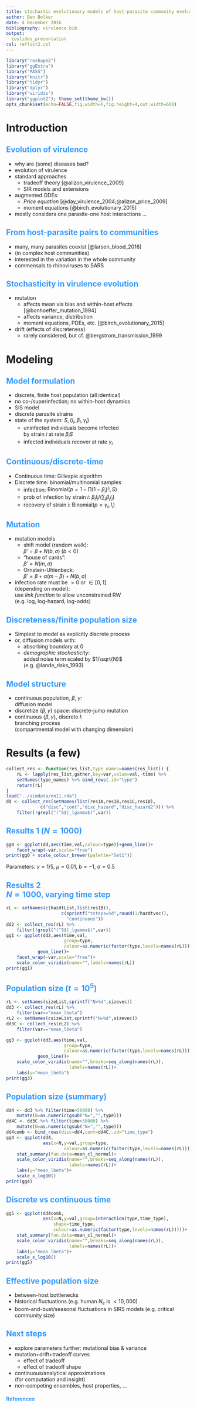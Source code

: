 ```yaml
---
title: stochastic evolutionary models of host-parasite community evolution
author: Ben Bolker
date: 4 December 2016
bibliography: virulence.bib
output:
  ioslides_presentation
csl: reflist2.csl
---
```

<!--
* for presentation version *

  ioslides_presentation:
    mathjax:local
	self-contained: false

-->

<!-- 
apa.csl is a slightly hacked version of APA 
  (modified for "et al" after 2 authors in text)
-->
<!-- .refs is style for reference page (small text) -->
<style>
.refs {
   font-size: 14px;
}
h2 { 
 color: #3399ff;		
}
h3 { 
 color: #3399ff;		
}
.title-slide {
   background-color: #55bbff;
}
</style>
<!--    content: url(https://i.creativecommons.org/l/by-sa/4.0/88x31.png) -->

```r
library("reshape2")
library("ggExtra")
library("MASS")
library("knitr")
library("tidyr")
library("dplyr")
library("viridis")
library("ggplot2"); theme_set(theme_bw())
opts_chunk$set(echo=FALSE,fig.width=6,fig.height=4,out.width=600)
```

# Introduction

## Evolution of virulence

- why are (some) diseases bad?
- evolution of virulence
- standard approaches
    - tradeoff theory [@alizon_virulence_2009]
    - SIR models and extensions
- augmented ODEs:
	- *Price equation* [@day_virulence_2004;@alizon_price_2009]
	- moment equations [@birch_evolutionary_2015]
- mostly considers one parasite-one host interactions ...

## From host-parasite pairs to communities

- many, many parasites coexist [@larsen_blood_2016]
- (in complex host communities)
- interested in the variation in the whole community
- commensals to rhinoviruses to SARS

## Stochasticity in virulence evolution

- mutation
    - affects mean via bias and within-host effects  
[@bonhoeffer_mutation_1994]
    - affects variance, distribution
	- moment equations, PDEs, etc. [@birch_evolutionary_2015]
- drift (effects of discreteness)
    - rarely considered, but cf. @bergstrom_transmission_1999

# Modeling

## Model formulation

- discrete, finite host population (all identical)
- no co-/superinfection; no within-host dynamics	 
- SIS model
- discrete parasite strains
- state of the system: $S,\{I_i,\beta_i,\gamma_i\}$
     - uninfected individuals become infected  
 by strain $i$ at rate $\beta_i S$
	 - infected individuals recover at rate $\gamma_i$

## Continuous/discrete-time

- Continuous time: Gillespie algorithm
- Discrete time: binomial/multinomial samples
     - infection: $\textrm{Binomial}(p=1-\prod (1-\beta_i)^{I_i},S)$
	 - prob of infection by strain $i$: $\beta_i I_i/(\sum_j \beta_j I_j)$
	 - recovery of strain $i$: $\textrm{Binomial}(p=\gamma_i,I_i)$

## Mutation

- mutation models
    - shift model (random walk):  
$\beta' = \beta + N(b,\sigma)$ ($b<0$)
    - "house of cards":  
$\beta' = N(m,\sigma)$
	- Ornstein-Uhlenbeck:  
$\beta' = \beta + \alpha (m-\beta) + N(b,\sigma)$
- infection rate must be $>0$ or $\in [0,1]$  
(depending on model):  
use *link function* to allow unconstrained RW  
(e.g. log, log-hazard, log-odds)

## Discreteness/finite population size

- Simplest to model as explicitly discrete process
- or, diffusion models with:
    - absorbing boundary at 0
    - *demographic stochasticity*:  
added noise term scaled by $1/\sqrt{N}$  
(e.g. @lande_risks_1993)

## Model structure

- continuous population, $\beta$, $\gamma$:  
diffusion model
- discretize $\{\beta,\gamma\}$ space:
discrete-jump mutation
- continuous $\{\beta, \gamma\}$, discrete $I$:  
branching process  
(compartmental model with changing dimension)

# Results (a few)

```r
collect_res <- function(res_list,type_names=names(res_list)) {
    rL <- lapply(res_list,gather,key=var,value=val,-time) %>%
    setNames(type_names) %>% bind_rows(.id="type")
    return(rL)
}
load("../simdata/nn11.rda")
dd <- collect_res(setNames(list(res1A,res1B,res1C,res1D),
             c("disc","cont","disc_hazard","disc_hazard2"))) %>%
    filter(!grepl("(^S$|_lgamma$)",var))
```

## Results 1 ($N=1000$)

```r
gg0 <- ggplot(dd,aes(time,val,colour=type))+geom_line()+
    facet_wrap(~var,scale="free")
print(gg0 + scale_colour_brewer(palette="Set1"))
```

Parameters: $\gamma=1/5$, $\mu=0.01$, $b=-1$, $\sigma=0.5$

## Results 2<br>$N=1000$, varying time step

```r
rL <- setNames(c(hazdtList,list(res1B)),
                     c(sprintf("tsteps=%d",round(1/hazdtvec)),
                       "continuous"))
dd2 <- collect_res(rL) %>%
    filter(!grepl("(^S$|_lgamma$)",var))
gg1 <- ggplot(dd2,aes(time,val,
                      group=type,
                      colour=as.numeric(factor(type,levels=names(rL)))))+
            geom_line()+
    facet_wrap(~var,scale="free")+
    scale_color_viridis(name="",labels=names(rL))
print(gg1)
```

## Population size ($t=10^5$)

```r
rL <- setNames(sizeList,sprintf("N=%d",sizevec))
dd3 <- collect_res(rL) %>%
    filter(var=="mean_lbeta")
rL2 <- setNames(csizeList,sprintf("N=%d",sizevec))
dd3C <- collect_res(rL2) %>%
    filter(var=="mean_lbeta")
```

```r
gg3 <- ggplot(dd3,aes(time,val,
                      group=type,
                      colour=as.numeric(factor(type,levels=names(rL)))))+
            geom_line()+
    scale_color_viridis(name="",breaks=seq_along(names(rL)),
                        labels=names(rL))+
    labs(y="mean_lbeta")
print(gg3)
```

## Population size (summary)

```r
dd4 <- dd3 %>% filter(time>50000) %>%
    mutate(N=as.numeric(gsub("N=","",type)))
dd4C <- dd3C %>% filter(time>50000) %>%
    mutate(N=as.numeric(gsub("N=","",type)))
dd4comb <- bind_rows(disc=dd4,cont=dd4C,.id="time_type")
gg4 <- ggplot(dd4,
              aes(x=N,y=val,group=type,
                      colour=as.numeric(factor(type,levels=names(rL)))))+
    stat_summary(fun.data=mean_cl_normal)+
    scale_color_viridis(name="",breaks=seq_along(names(rL)),
                        labels=names(rL))+
    labs(y="mean_lbeta")+
    scale_x_log10()
print(gg4)
```

## Discrete vs continuous time

```r
gg5 <- ggplot(dd4comb,
              aes(x=N,y=val,group=interaction(type,time_type),
                  shape=time_type,
                  colour=as.numeric(factor(type,levels=names(rL)))))+
    stat_summary(fun.data=mean_cl_normal)+
    scale_color_viridis(name="",breaks=seq_along(names(rL)),
                        labels=names(rL))+
    labs(y="mean_lbeta")+
    scale_x_log10()
print(gg5)
```

## Effective population size

- between-host bottlenecks
- historical fluctuations
(e.g. human $N_e$ is $<10,000$)
- boom-and-bust/seasonal fluctuations in SIRS models
(e.g. critical community size)

## Next steps

- explore parameters further:
mutational bias & variance
- mutation+drift+tradeoff curves
    - effect of tradeoff
	- effect of tradeoff shape
- continuous/analytical approximations  
(for computation and insight)
- non-competing ensembles, host properties, ...

## References {.refs .columns-2}

